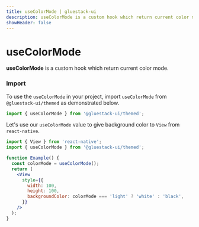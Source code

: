 ```yaml
---
title: useColorMode | gluestack-ui
description: useColorMode is a custom hook which return current color mode
showHeader: false
---
```



<Meta title="ui/Components/Hooks/useColorMode" />

# useColorMode

**useColorMode** is a custom hook which return current color mode.

### Import

To use the `useColorMode` in your project, import `useColorMode` from `@gluestack-ui/themed` as demonstrated below.

```jsx
import { useColorMode } from '@gluestack-ui/themed';
```

Let's use our `useColorMode` value to give background color to `View` from `react-native`.

```jsx
import { View } from 'react-native';
import { useColorMode } from '@gluestack-ui/themed';

function Example() {
  const colorMode = useColorMode();
  return (
    <View
      style={{
        width: 100,
        height: 100,
        backgroundColor: colorMode === 'light' ? 'white' : 'black',
      }}
    />
  );
}
```
